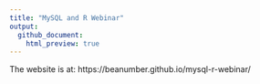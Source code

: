 ```yaml
---
title: "MySQL and R Webinar"
output:
  github_document:
    html_preview: true
---
```



The website is at: https://beanumber.github.io/mysql-r-webinar/